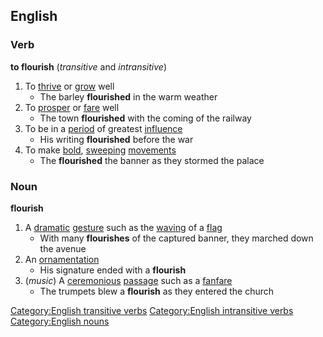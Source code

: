 ==English==
===Verb===
'''to flourish'''  (''transitive'' and ''intransitive'')
#To [[thrive]] or [[grow]] well
#* The barley '''flourished''' in the warm weather
#To [[prosper]] or [[fare]] well
#* The town '''flourished''' with the coming of the railway
#To be in a [[period]] of greatest [[influence]]
#* His writing '''flourished''' before the war
#To make [[bold]], [[sweeping]] [[movement]]s
#* The '''flourished''' the banner as they stormed the palace
===Noun===
'''flourish'''
#A [[dramatic]] [[gesture]] such as the [[waving]] of a [[flag]]
#* With many '''flourishes''' of the captured banner, they marched down the avenue
#An [[ornamentation]]
#* His signature ended with a '''flourish'''
#(''music'') A [[ceremonious]] [[passage]] such as a [[fanfare]]
#* The trumpets blew a '''flourish''' as they entered the church
[[Category:English transitive verbs]]
[[Category:English intransitive verbs]]
[[Category:English nouns]]